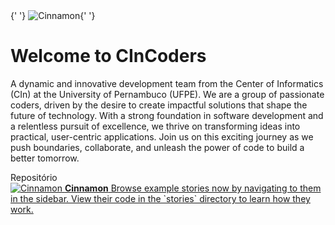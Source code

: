 
<Meta title='About/CinCoders' />

<style>
  {`
    .subheading {
      --mediumdark: '#999999';
      font-weight: 700;
      font-size: 13px;
      color: #999;
      letter-spacing: 6px;
      line-height: 24px;
      text-transform: uppercase;
      margin-bottom: 12px;
      margin-top: 40px;
    }

    .link-list {
      display: grid;
      grid-template-columns: 1fr;
      grid-template-rows: 1fr 1fr;
      row-gap: 10px;
    }

    @media (min-width: 620px) {
      .link-list {
        row-gap: 20px;
        column-gap: 20px;
        grid-template-columns: 1fr 1fr;
      }
    }

    @media all and (-ms-high-contrast:none) {
    .link-list {
        display: -ms-grid;
        -ms-grid-columns: 1fr 1fr;
        -ms-grid-rows: 1fr 1fr;
      }
    }

    .link-item {
      display: block;
      padding: 20px;
      border: 1px solid #00000010;
      border-radius: 5px;
      transition: background 150ms ease-out, border 150ms ease-out, transform 150ms ease-out;
      color: #333333;
      display: flex;
      align-items: flex-start;
    }

    .link-item:hover {
      border-color: #1EA7FD50;
      transform: translate3d(0, -3px, 0);
      box-shadow: rgba(0, 0, 0, 0.08) 0 3px 10px 0;
    }

    .link-item:active {
      border-color: #1EA7FD;
      transform: translate3d(0, 0, 0);
    }

    .link-item strong {
      font-weight: 700;
      display: block;
      margin-bottom: 2px;
    }

    .link-item img {
      height: 40px;
      width: 40px;
      margin-right: 15px;
      flex: none;
    }

    .link-item span,
    .link-item p {
      margin: 0;
      font-size: 14px;
      line-height: 20px;
    }

    .divlogo{
      width: 100%;
      display: flex;
      justify-content: center;
      margin: 20px;
    }

    .divlogo img{
      height: 100px;
      width: 100px;
      margin-right: 15px;

    }
  `}
</style>

<div className='divlogo'>
  {' '}
  <img src={LogoCoders} alt='Cinnamon' />{' '}
</div>

# Welcome to CInCoders

A dynamic and innovative development team from the Center of Informatics (CIn) at the University of Pernambuco (UFPE).
We are a group of passionate coders, driven by the desire to create impactful solutions that shape the future of technology.
With a strong foundation in software development and a relentless pursuit of excellence, we thrive on transforming ideas into practical, user-centric applications.
Join us on this exciting journey as we push boundaries, collaborate, and unleash the power of code to build a better tomorrow.

<div className='subheading'>Repositório</div>

<div className='link-list'>
  <a className='link-item' href='/docs/about-cincoders--docs'>
    <img src={Brackets} alt='Cinnamon' />
    <span>
      <strong>Cinnamon</strong>
      Browse example stories now by navigating to them in the sidebar. View their
      code in the `stories` directory to learn how they work.
    </span>
  </a>
</div>
